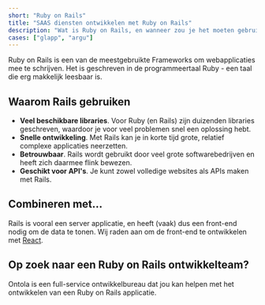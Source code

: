 ```yaml
---
short: "Ruby on Rails"
title: "SAAS diensten ontwikkelen met Ruby on Rails"
description: "Wat is Ruby on Rails, en wanneer zou je het moeten gebruiken?"
cases: ["glapp", "argu"]
---
```


Ruby on Rails is een van de meestgebruikte Frameworks om webapplicaties mee te schrijven.
Het is geschreven in de programmeertaal Ruby - een taal die erg makkelijk leesbaar is.

## Waarom Rails gebruiken

- **Veel beschikbare libraries**. Voor Ruby (en Rails) zijn duizenden libraries geschreven, waardoor je voor veel problemen snel een oplossing hebt.
- **Snelle ontwikkeling**. Met Rails kan je in korte tijd grote, relatief complexe applicaties neerzetten.
- **Betrouwbaar**. Rails wordt gebruikt door veel grote softwarebedrijven en heeft zich daarmee flink bewezen.
- **Geschikt voor API's**. Je kunt zowel volledige websites als APIs maken met Rails.

## Combineren met...

Rails is vooral een server applicatie, en heeft (vaak) dus een front-end nodig om de data te tonen.
Wij raden aan om de front-end te ontwikkelen met [React](/nl/tech/reactjs).

<TechWrapperSmall>
<TechPill technology="react" />
</TechWrapperSmall>

## Op zoek naar een Ruby on Rails ontwikkelteam?

Ontola is een full-service ontwikkelbureau dat jou kan helpen met het ontwikkelen van een Ruby on Rails applicatie.
